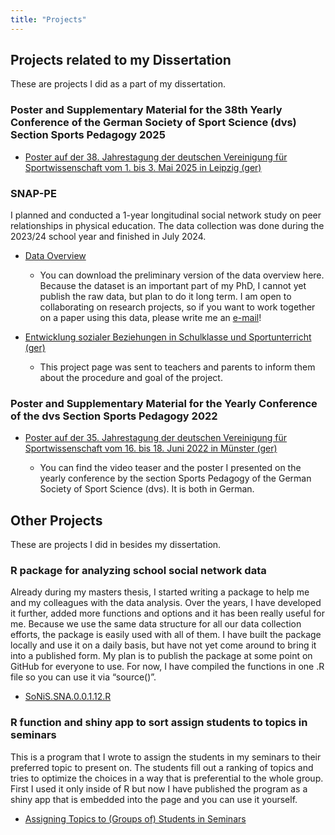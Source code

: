 ```yaml
---
title: "Projects"
---
```


## Projects related to my Dissertation

These are projects I did as a part of my dissertation.

### Poster and Supplementary Material for the 38th Yearly Conference of the German Society of Sport Science (dvs) Section Sports Pedagogy 2025

-   [Poster auf der 38. Jahrestagung der deutschen Vereinigung für Sportwissenschaft vom 1. bis 3. Mai 2025 in Leipzig (ger)](poster_dvs2025.qmd)

### SNAP-PE

I planned and conducted a 1-year longitudinal social network study on peer relationships in physical education. The data collection was done during the 2023/24 school year and finished in July 2024.

-   [Data Overview](/Attachments/Documents/Dataset_Overview_SNAP-PE.pdf)

    -   You can download the preliminary version of the data overview here. Because the dataset is an important part of my PhD, I cannot yet publish the raw data, but plan to do it long term. I am open to collaborating on research projects, so if you want to work together on a paper using this data, please write me an [e-mail](mailto:cornelius.holler@issw.uni-heidelberg.de)!

-   [Entwicklung sozialer Beziehungen in Schulklasse und Sportunterricht (ger)](development_study2023.qmd)

    -   This project page was sent to teachers and parents to inform them about the procedure and goal of the project.

### Poster and Supplementary Material for the Yearly Conference of the dvs Section Sports Pedagogy 2022

-   [Poster auf der 35. Jahrestagung der deutschen Vereinigung für Sportwissenschaft vom 16. bis 18. Juni 2022 in Münster (ger)](poster_dvs2022.qmd)

    -   You can find the video teaser and the poster I presented on the yearly conference by the section Sports Pedagogy of the German Society of Sport Science (dvs). It is both in German.

## Other Projects

These are projects I did in besides my dissertation.

### R package for analyzing school social network data

Already during my masters thesis, I started writing a package to help me and my colleagues with the data analysis. Over the years, I have developed it further, added more functions and options and it has been really useful for me. Because we use the same data structure for all our data collection efforts, the package is easily used with all of them. I have built the package locally and use it on a daily basis, but have not yet come around to bring it into a published form. My plan is to publish the package at some point on GitHub for everyone to use. For now, I have compiled the functions in one .R file so you can use it via "source()".

-   [SoNiS.SNA.0.0.1.12.R](/Attachments/Documents/SoNiS.SNA.0.0.1.12.R){target="_blank"}

### R function and shiny app to sort assign students to topics in seminars

This is a program that I wrote to assign the students in my seminars to their preferred topic to present on. The students fill out a ranking of topics and tries to optimize the choices in a way that is preferential to the whole group. First I used it only inside of R but now I have published the program as a shiny app that is embedded into the page and you can use it yourself.

-   [Assigning Topics to (Groups of) Students in Seminars](group_assignment.qmd)
